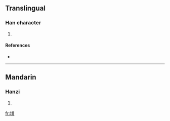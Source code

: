 ==Translingual==

===Han character===
{{Han char|rn=32|rad=土|as=12|sn=15|four=|canj=土廿中金 (GTLC), 土廿一金 (GTMC)}}

# {{defn|Han|sort=土12}}

====References====
* {{Han ref|kx=0239.220|dkj=05490|dj=0479.050|hdz=10486.040|uh=58B4|ud=22708}}

----

==Mandarin==

===Hanzi===
{{cmn-hanzi|pin=[[huáng]] ([[huang2]])|wg=huang<sup>2</sup>}}

# {{defn|Mandarin}}

[[fr:墴]]